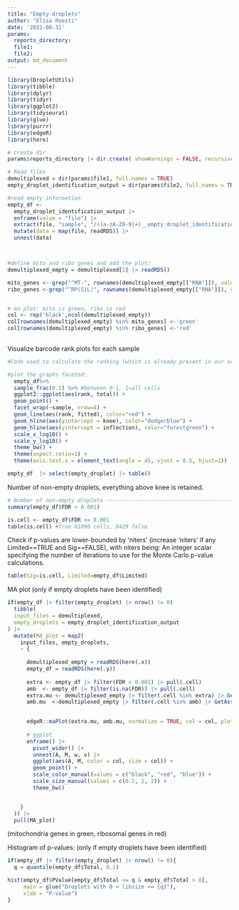 ```yaml
---
title: "Empty droplets"
author: "Elisa Roesti"
date: '2022-08-31'
params:
  reports_directory:
  file1: 
  file2:
output: md_document
---
```


```r
library(DropletUtils)
library(tibble)
library(dplyr)
library(tidyr)
library(ggplot2)
library(tidyseurat)
library(glue)
library(purrr)
library(edgeR)
library(here)
```

```r
# Create dir
params$reports_directory |> dir.create( showWarnings = FALSE, recursive = TRUE)

# Read files
demultiplexed = dir(params$file1, full.names = TRUE)
empty_droplet_identification_output = dir(params$file2, full.names = TRUE, pattern = "output.rds")

#read empty information
empty_df <- 
  empty_droplet_identification_output |>
  enframe(value = "file") |> 
  extract(file, "sample", "/([a-zA-Z0-9]+)__empty_droplet_identification_output.rds", remove = FALSE) |> 
  mutate(data = map(file, readRDS)) |> 
  unnest(data)



#define mito and ribo genes and add the plot:
demultiplexed_empty = demultiplexed[1] |> readRDS()

mito_genes <- grep("^MT-", rownames(demultiplexed_empty[["RNA"]]), value=T)
ribo_genes <-grep("^RP(S|L)", rownames(demultiplexed_empty[["RNA"]]), value=T)


# ma plot: mito is green, ribo is red
col <- rep('black',ncol(demultiplexed_empty))
col[rownames(demultiplexed_empty) %in% mito_genes] <-'green'
col[rownames(demultiplexed_empty) %in% ribo_genes] <-'red'
  
```


Visualize barcode rank plots for each sample

```r
#Code used to calculate the ranking (which is already present in our seurat), can be find at https://github.com/Melbourne-COVID-Predict/PBMC/blob/main/analysis/pseudobulk/pseudobulk_analysis_1.Rmd

#plot the graphs faceted:
  empty_df%>%
  sample_frac(0.1) %>% #between 0-1, 1=all cells
  ggplot2::ggplot(aes(rank, total)) + 
  geom_point() + 
  facet_wrap(~sample, nrow=4) + 
  geom_line(aes(rank, fitted), color="red") + 
  geom_hline(aes(yintercept = knee), color="dodgerblue") +
  geom_hline(aes(yintercept = inflection), color="forestgreen") +
  scale_x_log10() + 
  scale_y_log10() + 
  theme_bw() +
  theme(aspect.ratio=1) +
  theme(axis.text.x = element_text(angle = 45, vjust = 0.5, hjust=1))

```


```r
empty_df  |> select(empty_droplet) |> table()

```



Number of non-empty droplets, everything above knee is retained.

```r
# Number of non-empty droplets -------------------------------------------------
summary(empty_df$FDR < 0.001)
```

```r
is.cell <- empty_df$FDR <= 0.001
table(is.cell) #true 81090 cells, 8429 false
```

Check if p-values are lower-bounded by 'niters' (increase 'niters' if any Limited==TRUE and Sig==FALSE), with niters being: An integer scalar specifying the number of iterations to use for the Monte Carlo p-value calculations.

```r
table(Sig=is.cell, Limited=empty_df$Limited)
```


MA plot (only if empty droplets have been identified)

```r
if(empty_df |> filter(empty_droplet) |> nrow() != 0)
  tibble(
  input_files = demultiplexed,
  empty_droplets = empty_droplet_identification_output
) |> 
  mutate(MA_plot = map2(
    input_files, empty_droplets,
    ~ {
      
      demultiplexed_empty = readRDS(here(.x))
      empty_df = readRDS(here(.y))
      
      extra <- empty_df |> filter(FDR < 0.001) |> pull(.cell)
      amb  <- empty_df |> filter(is.na(FDR)) |> pull(.cell)
      extra.mu <- demultiplexed_empty |> filter(.cell %in% extra) |> GetAssayData("RNA",slot = "counts") |> rowSums()
      amb.mu  <-demultiplexed_empty |> filter(.cell %in% amb) |> GetAssayData("RNA",slot = "counts") |> rowSums()
      

      edgeR::maPlot(extra.mu, amb.mu, normalize = TRUE, col = col, plot.it = FALSE) |> 
        
      # ggplot
      enframe() |> 
        pivot_wider() |> 
        unnest(A, M, w, v) |> 
        ggplot(aes(A, M, color = col, size = col)) + 
        geom_point() + 
        scale_color_manual(values = c("black", "red", "blue")) + 
        scale_size_manual(values = c(0.2, 2, 2)) +
        theme_bw()


    }
  )) |> 
  pull(MA_plot)

```

(mitochondria genes in green, ribosomal genes in red)



Histogram of p-values: (only if empty droplets have been identified)

```r
if(empty_df |> filter(empty_droplet) |> nrow() != 0){
  q = quantile(empty_df$Total, 0.1)

hist(empty_df$PValue[empty_df$Total <= q & empty_df$Total > 0],
     main = glue("Droplets with 0 < libsize <= {q}"),
     xlab = "P-value")
}

```


